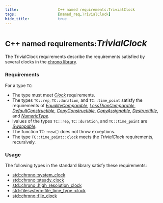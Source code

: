 ```yaml
---
title:                  C++ named requirements:TrivialClock
tags:                   [named_req,TrivialClock]
hide_title:             true
---
```



# <Since v='cpp11'><small>C++ named requirements:</small>*TrivialClock*</Since>

The TrivialClock requirements describe the requirements satisfied by several clocks in the [chrono library](/docs/std/chrono).

### Requirements
For a type `TC`:

* The type must meet [*Clock*](/docs/named_req/Clock) requirements.
* The types `TC::rep`, `TC::duration`, and `TC::time_point` satisfy the requirements of [*EqualityComparable*](/docs/named_req/EqualityComparable), [*LessThanComparable*](/docs/named_req/LessThanComparable), 
  [*DefaultConstructible*](/docs/named_req/DefaultConstructible), [*CopyConstructible*](/docs/named_req/CopyConstructible), [*CopyAssignable*](/docs/named_req/CopyAssignable), 
  [*Destructible*](/docs/named_req/Destructible), and [*NumericType*](/docs/named_req/NumericType).
* lvalues of the types `TC::rep`, `TC::duration`, and `TC::time_point` are [*Swappable*](/docs/named_req/Swappable).
* The function `TC::now()` does not throw exceptions.
* The type `TC::time_point::clock` meets the *TrivialClock* requirements, recursively.

### Usage
The following types in the standard library satisfy these requirements:

* [std::chrono::system_clock](/docs/std/chrono/system_clock)
* [std::chrono::steady_clock](/docs/std/chrono/steady_clock)
* [std::chrono::high_resolution_clock](/docs/std/chrono/high_resolution_clock)
* [std::filesystem::file_time_type::clock](/docs/std/filesystem/file_time_type)
* [std::chrono::file_clock](/docs/std/chrono/file_clock)